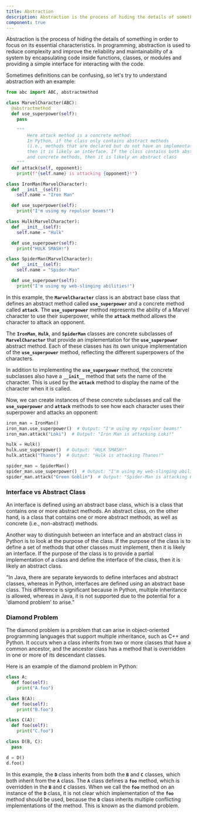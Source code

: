 ```yaml
---
title: Abstraction
description: Abstraction is the process of hiding the details of something in order to focus on its essential characteristics. In programming, abstraction is used to reduce complexity and improve the reliability and maintainability of a system by encapsulating code inside functions, classes, or modules and providing a simple interface for interacting with the code.
component: true
---
```


Abstraction is the process of hiding the details of something in order to focus on its essential characteristics. In programming, abstraction is used to reduce complexity and improve the reliability and maintainability of a system by encapsulating code inside functions, classes, or modules and providing a simple interface for interacting with the code.

Sometimes definitions can be confusing, so let's try to understand abstraction with an example:

```python
from abc import ABC, abstractmethod

class MarvelCharacter(ABC):
  @abstractmethod
  def use_superpower(self):
    pass

	"""
		Here attack method is a concrete method:
		In Python, if the class only contains abstract methods
		(i.e., methods that are declared but do not have an implementation),
		then it is likely an interface. If the class contains both abstract
		and concrete methods, then it is likely an abstract class
	"""
  def attack(self, opponent):
    print(f"{self.name} is attacking {opponent}!")

class IronMan(MarvelCharacter):
  def __init__(self):
    self.name = "Iron Man"

  def use_superpower(self):
    print("I'm using my repulsor beams!")

class Hulk(MarvelCharacter):
  def __init__(self):
    self.name = "Hulk"

  def use_superpower(self):
    print("HULK SMASH!")

class SpiderMan(MarvelCharacter):
  def __init__(self):
    self.name = "Spider-Man"

  def use_superpower(self):
    print("I'm using my web-slinging abilities!")
```

In this example, the **`MarvelCharacter`** class is an abstract base class that defines an abstract method called **`use_superpower`** and a concrete method called **`attack`**. The **`use_superpower`** method represents the ability of a Marvel character to use their superpower, while the **`attack`** method allows the character to attack an opponent.

The **`IronMan`**, **`Hulk`**, and **`SpiderMan`** classes are concrete subclasses of **`MarvelCharacter`** that provide an implementation for the **`use_superpower`** abstract method. Each of these classes has its own unique implementation of the **`use_superpower`** method, reflecting the different superpowers of the characters.

In addition to implementing the **`use_superpower`** method, the concrete subclasses also have a **`__init__`** method that sets the name of the character. This is used by the **`attack`** method to display the name of the character when it is called.

Now, we can create instances of these concrete subclasses and call the **`use_superpower`** and **`attack`** methods to see how each character uses their superpower and attacks an opponent:

```python
iron_man = IronMan()
iron_man.use_superpower()  # Output: "I'm using my repulsor beams!"
iron_man.attack("Loki")  # Output: "Iron Man is attacking Loki!"

hulk = Hulk()
hulk.use_superpower()  # Output: "HULK SMASH!"
hulk.attack("Thanos")  # Output: "Hulk is attacking Thanos!"

spider_man = SpiderMan()
spider_man.use_superpower()  # Output: "I'm using my web-slinging abilities!"
spider_man.attack("Green Goblin")  # Output: "Spider-Man is attacking Green Goblin!"
```

### Interface vs Abstract Class

An interface is defined using an abstract base class, which is a class that contains one or more abstract methods. An abstract class, on the other hand, is a class that contains one or more abstract methods, as well as concrete (i.e., non-abstract) methods.

Another way to distinguish between an interface and an abstract class in Python is to look at the purpose of the class. If the purpose of the class is to define a set of methods that other classes must implement, then it is likely an interface. If the purpose of the class is to provide a partial implementation of a class and define the interface of the class, then it is likely an abstract class.

"In Java, there are separate keywords to define interfaces and abstract classes, whereas in Python, interfaces are defined using an abstract base class. This difference is significant because in Python, multiple inheritance is allowed, whereas in Java, it is not supported due to the potential for a 'diamond problem' to arise.”

### Diamond Problem

The diamond problem is a problem that can arise in object-oriented programming languages that support multiple inheritance, such as C++ and Python. It occurs when a class inherits from two or more classes that have a common ancestor, and the ancestor class has a method that is overridden in one or more of its descendant classes.

Here is an example of the diamond problem in Python:

```python
class A:
  def foo(self):
    print("A.foo")

class B(A):
  def foo(self):
    print("B.foo")

class C(A):
  def foo(self):
    print("C.foo")

class D(B, C):
  pass

d = D()
d.foo()
```

In this example, the **`D`** class inherits from both the **`B`** and **`C`** classes, which both inherit from the **`A`** class. The **`A`** class defines a **`foo`** method, which is overridden in the **`B`** and **`C`** classes. When we call the **`foo`** method on an instance of the **`D`** class, it is not clear which implementation of the **`foo`** method should be used, because the **`D`** class inherits multiple conflicting implementations of the method. This is known as the diamond problem.
